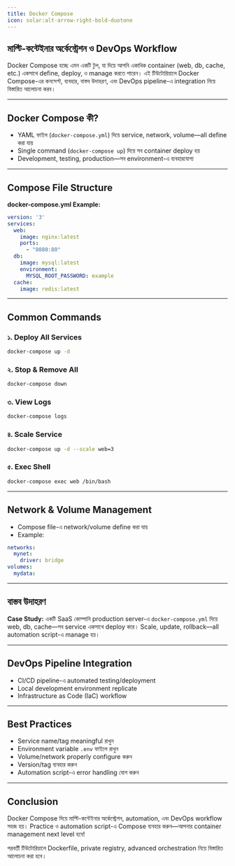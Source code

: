 ```yaml
---
title: Docker Compose
icon: solar:alt-arrow-right-bold-duotone
---
```


## মাল্টি-কন্টেইনার অর্কেস্ট্রেশন ও DevOps Workflow

Docker Compose হচ্ছে এমন একটি টুল, যা দিয়ে আপনি একাধিক container (web, db, cache, etc.) একসাথে define, deploy, ও manage করতে পারেন। এই টিউটোরিয়ালে Docker Compose-এর কনসেপ্ট, ব্যবহার, বাস্তব উদাহরণ, এবং DevOps pipeline-এ integration নিয়ে বিস্তারিত আলোচনা করব।

---

## Docker Compose কী?

- YAML ফাইল (`docker-compose.yml`) দিয়ে service, network, volume—all define করা যায়
- Single command (`docker-compose up`) দিয়ে সব container deploy হয়
- Development, testing, production—সব environment-এ ব্যবহারযোগ্য

---

## Compose File Structure

**docker-compose.yml Example:**
```yaml
version: '3'
services:
  web:
    image: nginx:latest
    ports:
      - "8080:80"
  db:
    image: mysql:latest
    environment:
      MYSQL_ROOT_PASSWORD: example
  cache:
    image: redis:latest
```

---

## Common Commands

### ১. Deploy All Services
```bash
docker-compose up -d
```

### ২. Stop & Remove All
```bash
docker-compose down
```

### ৩. View Logs
```bash
docker-compose logs
```

### ৪. Scale Service
```bash
docker-compose up -d --scale web=3
```

### ৫. Exec Shell
```bash
docker-compose exec web /bin/bash
```

---

## Network & Volume Management

- Compose file-এ network/volume define করা যায়
- Example:
```yaml
networks:
  mynet:
    driver: bridge
volumes:
  mydata:
```

---

## বাস্তব উদাহরণ

**Case Study:**
একটি SaaS কোম্পানি production server-এ `docker-compose.yml` দিয়ে web, db, cache—সব service একসাথে deploy করে। Scale, update, rollback—all automation script-এ manage হয়।

---

## DevOps Pipeline Integration

- CI/CD pipeline-এ automated testing/deployment
- Local development environment replicate
- Infrastructure as Code (IaC) workflow

---

## Best Practices

- Service name/tag meaningful রাখুন
- Environment variable `.env` ফাইলে রাখুন
- Volume/network properly configure করুন
- Version/tag ব্যবহার করুন
- Automation script-এ error handling যোগ করুন

---

## Conclusion

Docker Compose দিয়ে মাল্টি-কন্টেইনার অর্কেস্ট্রেশন, automation, এবং DevOps workflow সহজ হয়। Practice ও automation script-এ Compose ব্যবহার করুন—আপনার container management next level হবে!

পরবর্তী টিউটোরিয়ালে Dockerfile, private registry, advanced orchestration নিয়ে বিস্তারিত আলোচনা করা হবে।
